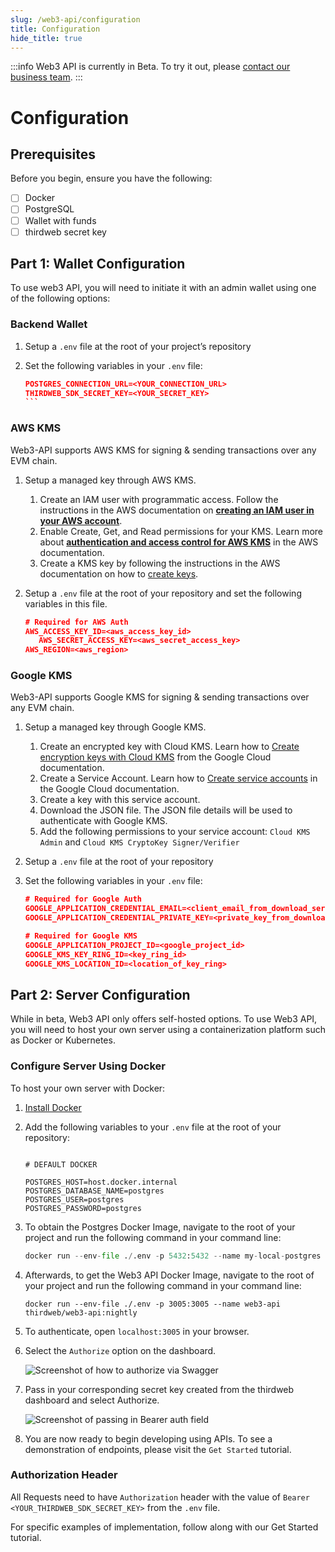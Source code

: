 ```yaml
---
slug: /web3-api/configuration
title: Configuration
hide_title: true
---
```



:::info
Web3 API is currently in Beta. To try it out, please [contact our business team](https://thirdweb.com/contact-us).
:::

# Configuration

## Prerequisites

Before you begin, ensure you have the following:

- [ ] Docker
- [ ] PostgreSQL
- [ ] Wallet with funds
- [ ] thirdweb secret key

## Part 1: Wallet Configuration

To use web3 API, you will need to initiate it with an admin wallet using one of the following options:

### Backend Wallet

1. Setup a `.env` file at the root of your project’s repository
2. Set the following variables in your `.env` file:

   ````json
   POSTGRES_CONNECTION_URL=<YOUR_CONNECTION_URL>
   THIRDWEB_SDK_SECRET_KEY=<YOUR_SECRET_KEY>
   ```
   ````

### AWS KMS

Web3-API supports AWS KMS for signing & sending transactions over any EVM chain.

1. Setup a managed key through AWS KMS.
   1. Create an IAM user with programmatic access. Follow the instructions in the AWS documentation on **[creating an IAM user in your AWS account](https://docs.aws.amazon.com/IAM/latest/UserGuide/id_users_create.html#id_users_create_console)**.
   2. Enable Create, Get, and Read permissions for your KMS. Learn more about **[authentication and access control for AWS KMS](https://docs.aws.amazon.com/kms/latest/developerguide/control-access.html)** in the AWS documentation.
   3. Create a KMS key by following the instructions in the AWS documentation on how to [create keys](https://docs.aws.amazon.com/kms/latest/developerguide/create-keys.html).
2. Setup a `.env` file at the root of your repository and set the following variables in this file.

   ```json
   # Required for AWS Auth
   AWS_ACCESS_KEY_ID=<aws_access_key_id>
      AWS_SECRET_ACCESS_KEY=<aws_secret_access_key>
   AWS_REGION=<aws_region>

   ```

### Google KMS

Web3-API supports Google KMS for signing & sending transactions over any EVM chain.

1. Setup a managed key through Google KMS.
   1. Create an encrypted key with Cloud KMS. Learn how to [Create encryption keys with Cloud KMS](https://cloud.google.com/kms/docs/create-encryption-keys#before-you-begin) from the Google Cloud documentation.
   2. Create a Service Account. Learn how to [Create service accounts](https://cloud.google.com/iam/docs/service-accounts-create) in the Google Cloud documentation.
   3. Create a key with this service account.
   4. Download the JSON file. The JSON file details will be used to authenticate with Google KMS.
   5. Add the following permissions to your service account: `Cloud KMS Admin` and `Cloud KMS CryptoKey Signer/Verifier`
2. Setup a `.env` file at the root of your repository
3. Set the following variables in your `.env` file:

   ```json
   # Required for Google Auth
   GOOGLE_APPLICATION_CREDENTIAL_EMAIL=<client_email_from_download_service_account_json>
   GOOGLE_APPLICATION_CREDENTIAL_PRIVATE_KEY=<private_key_from_download_service_account_json>

   # Required for Google KMS
   GOOGLE_APPLICATION_PROJECT_ID=<google_project_id>
   GOOGLE_KMS_KEY_RING_ID=<key_ring_id>
   GOOGLE_KMS_LOCATION_ID=<location_of_key_ring>
   ```

## Part 2: Server Configuration

While in beta, Web3 API only offers self-hosted options. To use Web3 API, you will need to host your own server using a containerization platform such as Docker or Kubernetes.

### Configure Server Using Docker

To host your own server with Docker:

1. [Install Docker](https://docs.docker.com/get-docker/)
2. Add the following variables to your `.env` file at the root of your repository:

   ```

   # DEFAULT DOCKER

   POSTGRES_HOST=host.docker.internal
   POSTGRES_DATABASE_NAME=postgres
   POSTGRES_USER=postgres
   POSTGRES_PASSWORD=postgres
   ```

3. To obtain the Postgres Docker Image, navigate to the root of your project and run the following command in your command line:

   ```python
   docker run --env-file ./.env -p 5432:5432 --name my-local-postgres -d postgres
   ```

4. Afterwards, to get the Web3 API Docker Image, navigate to the root of your project and run the following command in your command line:

   ```
   docker run --env-file ./.env -p 3005:3005 --name web3-api thirdweb/web3-api:nightly
   ```

5. To authenticate, open `localhost:3005` in your browser.
6. Select the `Authorize` option on the dashboard.

   ![Screenshot of how to authorize via Swagger](./assets/authorize-api.png)

7. Pass in your corresponding secret key created from the thirdweb dashboard and select Authorize.

   ![Screenshot of passing in Bearer auth field](./assets/authorize-bearer.png)

8. You are now ready to begin developing using APIs. To see a demonstration of endpoints, please visit the `Get Started` tutorial.

### Authorization Header

All Requests need to have `Authorization` header with the value of `Bearer <YOUR_THIRDWEB_SDK_SECRET_KEY>` from the `.env` file.

For specific examples of implementation, follow along with our Get Started tutorial.
